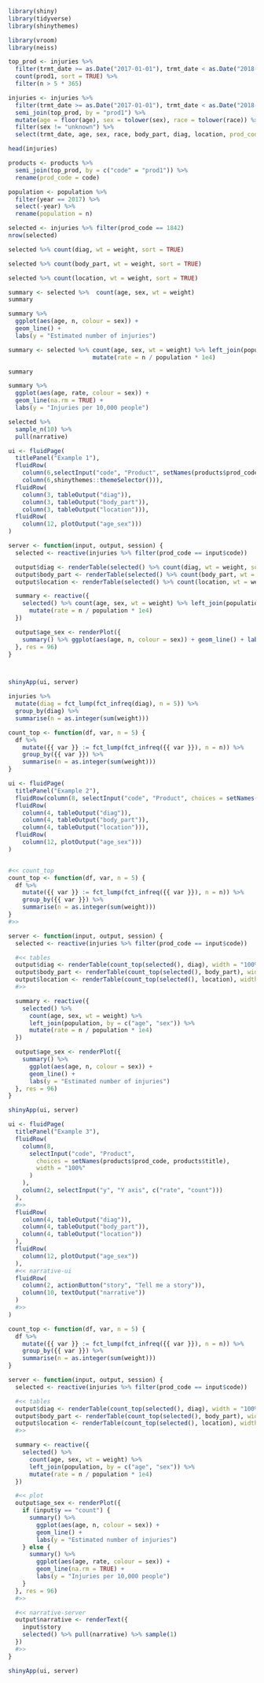 
```{r}
library(shiny)
library(tidyverse)
library(shinythemes)
```



```{r}
library(vroom)
library(neiss)
```

```{r}
top_prod <- injuries %>%
  filter(trmt_date >= as.Date("2017-01-01"), trmt_date < as.Date("2018-01-01")) %>%
  count(prod1, sort = TRUE) %>%
  filter(n > 5 * 365)

injuries <- injuries %>%
  filter(trmt_date >= as.Date("2017-01-01"), trmt_date < as.Date("2018-01-01")) %>%
  semi_join(top_prod, by = "prod1") %>%
  mutate(age = floor(age), sex = tolower(sex), race = tolower(race)) %>%
  filter(sex != "unknown") %>%
  select(trmt_date, age, sex, race, body_part, diag, location, prod_code = prod1, weight, narrative) 
```



```{r}
head(injuries)
```

```{r}
products <- products %>%
  semi_join(top_prod, by = c("code" = "prod1")) %>%
  rename(prod_code = code)
```



```{r}
population <- population %>%
  filter(year == 2017) %>%
  select(-year) %>%
  rename(population = n) 

```

```{r}
selected <- injuries %>% filter(prod_code == 1842)
nrow(selected)
```


```{r}
selected %>% count(diag, wt = weight, sort = TRUE)

```



```{r}
selected %>% count(body_part, wt = weight, sort = TRUE)

```

```{r}
selected %>% count(location, wt = weight, sort = TRUE)

```



```{r}
summary <- selected %>%  count(age, sex, wt = weight)
summary
```

```{r}
summary %>% 
  ggplot(aes(age, n, colour = sex)) + 
  geom_line() + 
  labs(y = "Estimated number of injuries")
```



```{r}
summary <- selected %>% count(age, sex, wt = weight) %>% left_join(population, by = c("age", "sex")) %>% 
                        mutate(rate = n / population * 1e4)

summary
```

```{r}
summary %>% 
  ggplot(aes(age, rate, colour = sex)) + 
  geom_line(na.rm = TRUE) + 
  labs(y = "Injuries per 10,000 people")
```


```{r}
selected %>% 
  sample_n(10) %>% 
  pull(narrative)
```


```{r}
ui <- fluidPage(
  titlePanel("Example 1"),
  fluidRow(
    column(6,selectInput("code", "Product", setNames(products$prod_code, products$title))),
    column(6,shinythemes::themeSelector())),
  fluidRow(
    column(3, tableOutput("diag")),
    column(3, tableOutput("body_part")),
    column(3, tableOutput("location"))),
  fluidRow(
    column(12, plotOutput("age_sex")))
)

server <- function(input, output, session) {
  selected <- reactive(injuries %>% filter(prod_code == input$code))

  output$diag <- renderTable(selected() %>% count(diag, wt = weight, sort = TRUE))
  output$body_part <- renderTable(selected() %>% count(body_part, wt = weight, sort = TRUE))
  output$location <- renderTable(selected() %>% count(location, wt = weight, sort = TRUE))

  summary <- reactive({
    selected() %>% count(age, sex, wt = weight) %>% left_join(population, by = c("age", "sex")) %>%
      mutate(rate = n / population * 1e4)
  })

  output$age_sex <- renderPlot({
    summary() %>% ggplot(aes(age, n, colour = sex)) + geom_line() + labs(y = "Estimated number of injuries")
  }, res = 96)
}



shinyApp(ui, server)

```

```{r}
injuries %>%
  mutate(diag = fct_lump(fct_infreq(diag), n = 5)) %>%
  group_by(diag) %>%
  summarise(n = as.integer(sum(weight)))
```



```{r}
count_top <- function(df, var, n = 5) {
  df %>%
    mutate({{ var }} := fct_lump(fct_infreq({{ var }}), n = n)) %>%
    group_by({{ var }}) %>%
    summarise(n = as.integer(sum(weight)))
}
```

```{r}
ui <- fluidPage(
  titlePanel("Example 2"),
  fluidRow(column(8, selectInput("code", "Product", choices = setNames(products$prod_code, products$title), width = "100%"))),
  fluidRow(
    column(4, tableOutput("diag")),
    column(4, tableOutput("body_part")),
    column(4, tableOutput("location"))),
  fluidRow(
    column(12, plotOutput("age_sex")))
)


#<< count_top
count_top <- function(df, var, n = 5) {
  df %>%
    mutate({{ var }} := fct_lump(fct_infreq({{ var }}), n = n)) %>%
    group_by({{ var }}) %>%
    summarise(n = as.integer(sum(weight)))
}
#>>

server <- function(input, output, session) {
  selected <- reactive(injuries %>% filter(prod_code == input$code))

  #<< tables
  output$diag <- renderTable(count_top(selected(), diag), width = "100%")
  output$body_part <- renderTable(count_top(selected(), body_part), width = "100%")
  output$location <- renderTable(count_top(selected(), location), width = "100%")
  #>>

  summary <- reactive({
    selected() %>%
      count(age, sex, wt = weight) %>%
      left_join(population, by = c("age", "sex")) %>%
      mutate(rate = n / population * 1e4)
  })

  output$age_sex <- renderPlot({
    summary() %>%
      ggplot(aes(age, n, colour = sex)) +
      geom_line() +
      labs(y = "Estimated number of injuries")
  }, res = 96)
}

shinyApp(ui, server)
```



```{r}
ui <- fluidPage(
  titlePanel("Example 3"),
  fluidRow(
    column(8,
      selectInput("code", "Product",
        choices = setNames(products$prod_code, products$title),
        width = "100%"
      )
    ),
    column(2, selectInput("y", "Y axis", c("rate", "count")))
  ),
  #>>
  fluidRow(
    column(4, tableOutput("diag")),
    column(4, tableOutput("body_part")),
    column(4, tableOutput("location"))
  ),
  fluidRow(
    column(12, plotOutput("age_sex"))
  ),
  #<< narrative-ui
  fluidRow(
    column(2, actionButton("story", "Tell me a story")),
    column(10, textOutput("narrative"))
  )
  #>>
)

count_top <- function(df, var, n = 5) {
  df %>%
    mutate({{ var }} := fct_lump(fct_infreq({{ var }}), n = n)) %>%
    group_by({{ var }}) %>%
    summarise(n = as.integer(sum(weight)))
}

server <- function(input, output, session) {
  selected <- reactive(injuries %>% filter(prod_code == input$code))

  #<< tables
  output$diag <- renderTable(count_top(selected(), diag), width = "100%")
  output$body_part <- renderTable(count_top(selected(), body_part), width = "100%")
  output$location <- renderTable(count_top(selected(), location), width = "100%")
  #>>

  summary <- reactive({
    selected() %>%
      count(age, sex, wt = weight) %>%
      left_join(population, by = c("age", "sex")) %>%
      mutate(rate = n / population * 1e4)
  })

  #<< plot
  output$age_sex <- renderPlot({
    if (input$y == "count") {
      summary() %>%
        ggplot(aes(age, n, colour = sex)) +
        geom_line() +
        labs(y = "Estimated number of injuries")
    } else {
      summary() %>%
        ggplot(aes(age, rate, colour = sex)) +
        geom_line(na.rm = TRUE) +
        labs(y = "Injuries per 10,000 people")
    }
  }, res = 96)
  #>>

  #<< narrative-server
  output$narrative <- renderText({
    input$story
    selected() %>% pull(narrative) %>% sample(1)
  })
  #>>
}

shinyApp(ui, server)
```

```{r}

```


